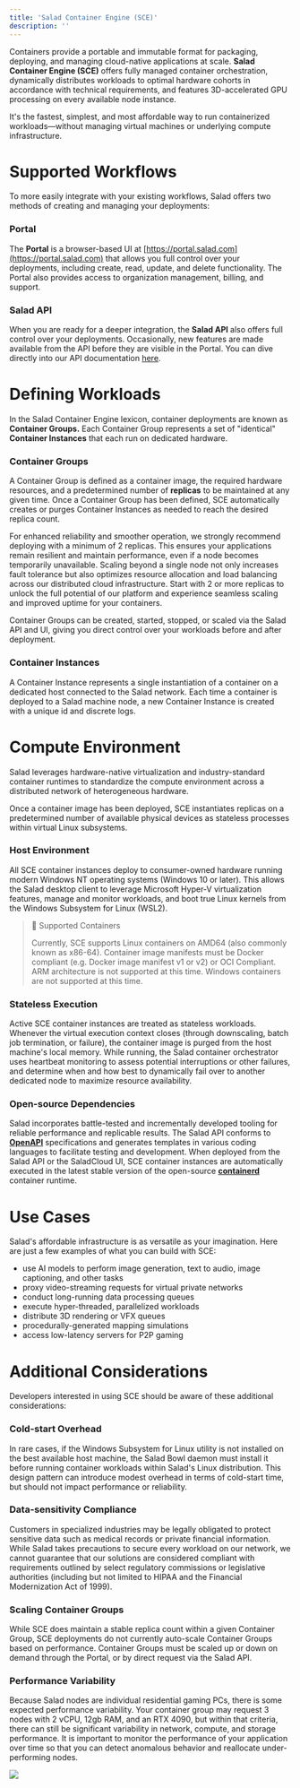 ```yaml
---
title: 'Salad Container Engine (SCE)'
description: ''
---
```


Containers provide a portable and immutable format for packaging, deploying, and managing cloud-native applications at
scale. **Salad Container Engine (SCE)** offers fully managed container orchestration, dynamically distributes workloads
to optimal hardware cohorts in accordance with technical requirements, and features 3D-accelerated GPU processing on
every available node instance.

It's the fastest, simplest, and most affordable way to run containerized workloads—without managing virtual machines or
underlying compute infrastructure.

# Supported Workflows

To more easily integrate with your existing workflows, Salad offers two methods of creating and managing your
deployments:

### Portal

The **Portal** is a browser-based UI at [https://portal.salad.com](https://portal.salad.com) that allows you full
control over your deployments, including create, read, update, and delete functionality. The Portal also provides access
to organization management, billing, and support.

### Salad API

When you are ready for a deeper integration, the **Salad API** also offers full control over your deployments.
Occasionally, new features are made available from the API before they are visible in the Portal. You can dive directly
into our API documentation [here](/api-reference\introduction).

# Defining Workloads

In the Salad Container Engine lexicon, container deployments are known as **Container Groups.** Each Container Group
represents a set of "identical" **Container Instances** that each run on dedicated hardware.

### Container Groups

A Container Group is defined as a container image, the required hardware resources, and a predetermined number of
**replicas** to be maintained at any given time. Once a Container Group has been defined, SCE automatically creates or
purges Container Instances as needed to reach the desired replica count.

For enhanced reliability and smoother operation, we strongly recommend deploying with a minimum of 2 replicas. This
ensures your applications remain resilient and maintain performance, even if a node becomes temporarily unavailable.
Scaling beyond a single node not only increases fault tolerance but also optimizes resource allocation and load
balancing across our distributed cloud infrastructure. Start with 2 or more replicas to unlock the full potential of our
platform and experience seamless scaling and improved uptime for your containers.

Container Groups can be created, started, stopped, or scaled via the Salad API and UI, giving you direct control over
your workloads before and after deployment.

### Container Instances

A Container Instance represents a single instantiation of a container on a dedicated host connected to the Salad
network. Each time a container is deployed to a Salad machine node, a new Container Instance is created with a unique id
and discrete logs.

# Compute Environment

Salad leverages hardware-native virtualization and industry-standard container runtimes to standardize the compute
environment across a distributed network of heterogeneous hardware.

Once a container image has been deployed, SCE instantiates replicas on a predetermined number of available physical
devices as stateless processes within virtual Linux subsystems.

### Host Environment

All SCE container instances deploy to consumer-owned hardware running modern Windows NT operating systems (Windows 10 or
later). This allows the Salad desktop client to leverage Microsoft Hyper-V virtualization features, manage and monitor
workloads, and boot true Linux kernels from the Windows Subsystem for Linux (WSL2).

> 📘 Supported Containers
>
> Currently, SCE supports Linux containers on AMD64 (also commonly known as x86-64). Container image manifests must be
> Docker compliant (e.g. Docker image manifest v1 or v2) or OCI Compliant. ARM architecture is not supported at this
> time. Windows containers are not supported at this time.

### Stateless Execution

Active SCE container instances are treated as stateless workloads. Whenever the virtual execution context closes
(through downscaling, batch job termination, or failure), the container image is purged from the host machine's local
memory. While running, the Salad container orchestrator uses heartbeat monitoring to assess potential interruptions or
other failures, and determine when and how best to dynamically fail over to another dedicated node to maximize resource
availability.

### Open-source Dependencies

Salad incorporates battle-tested and incrementally developed tooling for reliable performance and replicable results.
The Salad API conforms to **[OpenAPI](https://www.openapis.org/)** specifications and generates templates in various
coding languages to facilitate testing and development. When deployed from the Salad API or the SaladCloud UI, SCE
container instances are automatically executed in the latest stable version of the open-source
**[containerd](https://containerd.io/)** container runtime.

# Use Cases

Salad's affordable infrastructure is as versatile as your imagination. Here are just a few examples of what you can
build with SCE:

- use AI models to perform image generation, text to audio, image captioning, and other tasks
- proxy video-streaming requests for virtual private networks
- conduct long-running data processing queues
- execute hyper-threaded, parallelized workloads
- distribute 3D rendering or VFX queues
- procedurally-generated mapping simulations
- access low-latency servers for P2P gaming

# Additional Considerations

Developers interested in using SCE should be aware of these additional considerations:

### Cold-start Overhead

In rare cases, if the Windows Subsystem for Linux utility is not installed on the best available host machine, the Salad
Bowl daemon must install it before running container workloads within Salad's Linux distribution. This design pattern
can introduce modest overhead in terms of cold-start time, but should not impact performance or reliability.

### Data-sensitivity Compliance

Customers in specialized industries may be legally obligated to protect sensitive data such as medical records or
private financial information. While Salad takes precautions to secure every workload on our network, we cannot
guarantee that our solutions are considered compliant with requirements outlined by select regulatory commissions or
legislative authorities (including but not limited to HIPAA and the Financial Modernization Act of 1999).

### Scaling Container Groups

While SCE does maintain a stable replica count within a given Container Group, SCE deployments do not currently
auto-scale Container Groups based on performance. Container Groups must be scaled up or down on demand through the
Portal, or by direct request via the Salad API.

### Performance Variability

Because Salad nodes are individual residential gaming PCs, there is some expected performance variability. Your
container group may request 3 nodes with 2 vCPU, 12gb RAM, and an RTX 4090, but within that criteria, there can still be
significant variability in network, compute, and storage performance. It is important to monitor the performance of your
application over time so that you can detect anomalous behavior and reallocate under-performing nodes.

<img src="container-engine/images/ab4e680-Node_Variability.png" />
